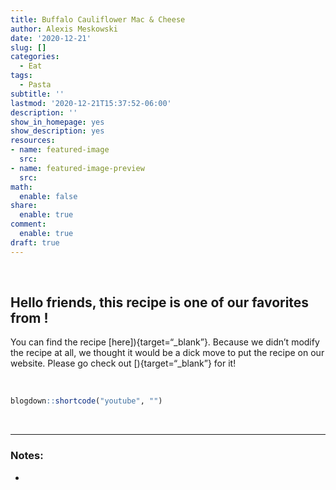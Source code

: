 ```yaml
---
title: Buffalo Cauliflower Mac & Cheese
author: Alexis Meskowski
date: '2020-12-21'
slug: []
categories:
  - Eat
tags:
  - Pasta
subtitle: ''
lastmod: '2020-12-21T15:37:52-06:00'
description: ''
show_in_homepage: yes
show_description: yes
resources:
- name: featured-image
  src: 
- name: featured-image-preview
  src: 
math:
  enable: false
share:
  enable: true
comment:
  enable: true
draft: true
---
```


<br>

## Hello friends, this recipe is one of our favorites from [](){target="_blank"}!

You can find the recipe [here]){target="_blank"}.  Because we didn't modify the recipe at all, we thought it would be a dick move to put the recipe on our website. Please go check out [){target="_blank"} for it!

<br>

```r
blogdown::shortcode("youtube", "")
```

<br>


---

### Notes:

- 

